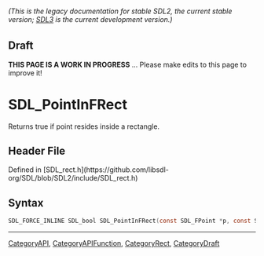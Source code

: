 ====== (This is the legacy documentation for stable SDL2, the current stable version; [https://wiki.libsdl.org/SDL3/ SDL3] is the current development version.) ======

== Draft ==

'''THIS PAGE IS A WORK IN PROGRESS''' ... Please make edits to this page to improve it!


<!-- #*^*^*^*^*See https://wiki.libsdl.org/SGFunctions for details on editing this page*^*^*^*^* -->
= SDL_PointInFRect =

Returns true if point resides inside a rectangle.

== Header File ==

Defined in [SDL_rect.h](https://github.com/libsdl-org/SDL/blob/SDL2/include/SDL_rect.h)

== Syntax ==

<syntaxhighlight lang='c'>
SDL_FORCE_INLINE SDL_bool SDL_PointInFRect(const SDL_FPoint *p, const SDL_FRect *r);</syntaxhighlight>

----
[[CategoryAPI]], [[CategoryAPIFunction]], [[CategoryRect]], [[CategoryDraft]]
<!-- #See the Style Guide for instructions on editing the footer. -->


